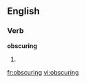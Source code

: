 ==English==

===Verb===
'''obscuring'''

# {{present participle of|obscure}}

[[fr:obscuring]]
[[vi:obscuring]]